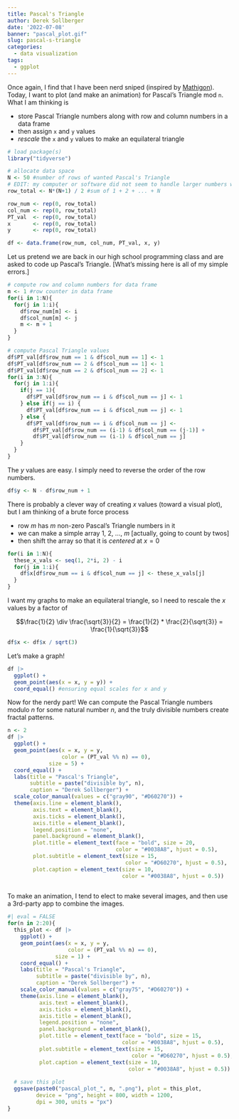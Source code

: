 ```yaml
---
title: Pascal's Triangle
author: Derek Sollberger
date: '2022-07-08'
banner: "pascal_plot.gif"
slug: pascal-s-triangle
categories:
  - data visualization
tags:
  - ggplot
---
```


Once again, I find that I have been nerd sniped (inspired by [Mathigon](https://mobile.twitter.com/MathigonOrg/status/1545407481119211520)).  Today, I want to plot (and make an animation) for Pascal's Triangle mod `n`.  What I am thinking is

* store Pascal Triangle numbers along with row and column numbers in a data frame
* then assign `x` and `y` values
* *rescale* the `x` and `y` values to make an equilateral triangle

```r
# load package(s)
library("tidyverse")
```


```r
# allocate data space
N <- 50 #number of rows of wanted Pascal's Triangle
# EDIT: my computer or software did not seem to handle larger numbers well
row_total <- N*(N+1) / 2 #sum of 1 + 2 + ... + N

row_num <- rep(0, row_total)
col_num <- rep(0, row_total)
PT_val  <- rep(0, row_total)
x       <- rep(0, row_total)
y       <- rep(0, row_total)

df <- data.frame(row_num, col_num, PT_val, x, y)
```

Let us pretend we are back in our high school programming class and are asked to code up Pascal's Triangle.  [What's missing here is all of my simple errors.]

```r
# compute row and column numbers for data frame
m <- 1 #row counter in data frame
for(i in 1:N){
  for(j in 1:i){
    df$row_num[m] <- i
    df$col_num[m] <- j
    m <- m + 1
  }
}

# compute Pascal Triangle values
df$PT_val[df$row_num == 1 & df$col_num == 1] <- 1
df$PT_val[df$row_num == 2 & df$col_num == 1] <- 1
df$PT_val[df$row_num == 2 & df$col_num == 2] <- 1
for(i in 3:N){
  for(j in 1:i){
    if(j == 1){
      df$PT_val[df$row_num == i & df$col_num == j] <- 1
    } else if(j == i) {
      df$PT_val[df$row_num == i & df$col_num == j] <- 1
    } else {  
      df$PT_val[df$row_num == i & df$col_num == j] <- 
        df$PT_val[df$row_num == (i-1) & df$col_num == (j-1)] +
        df$PT_val[df$row_num == (i-1) & df$col_num == j]
    }
  }
}
```

The $y$ values are easy.  I simply need to reverse the order of the row numbers.

```r
df$y <- N - df$row_num + 1
```

There is probably a clever way of creating $x$ values (toward a visual plot), but I am thinking of a brute force process

* row $m$ has $m$ non-zero Pascal's Triangle numbers in it
* we can make a simple array 1, 2, ..., $m$ [actually, going to count by twos]
* then shift the array so that it is *centered* at $x = 0$

```r
for(i in 1:N){
  these_x_vals <- seq(1, 2*i, 2) - i
  for(j in 1:i){
    df$x[df$row_num == i & df$col_num == j] <- these_x_vals[j]
  }  
}
```

I want my graphs to make an equilateral triangle, so I need to rescale the $x$ values by a factor of

$$\frac{1}{2} \div \frac{\sqrt{3}}{2} = \frac{1}{2} * \frac{2}{\sqrt{3}} = \frac{1}{\sqrt{3}}$$

```r
df$x <- df$x / sqrt(3)
```

Let's make a graph!

```r
df |>
  ggplot() +
  geom_point(aes(x = x, y = y)) +
  coord_equal() #ensuring equal scales for x and y
```

Now for the nerdy part!  We can compute the Pascal Triangle numbers modulo $n$ for some natural number $n$, and the truly divisible numbers create fractal patterns.

```r
n <- 2
df |>
  ggplot() +
  geom_point(aes(x = x, y = y,
                 color = (PT_val %% n) == 0),
             size = 5) +
  coord_equal() +
  labs(title = "Pascal's Triangle",
       subtitle = paste("divisible by", n),
       caption = "Derek Sollberger") +
  scale_color_manual(values = c("gray90", "#D60270")) +
  theme(axis.line = element_blank(),
        axis.text = element_blank(),
        axis.ticks = element_blank(),
        axis.title = element_blank(),
        legend.position = "none",
        panel.background = element_blank(),
        plot.title = element_text(face = "bold", size = 20, 
                                  color = "#0038A8", hjust = 0.5),
        plot.subtitle = element_text(size = 15, 
                                     color = "#D60270", hjust = 0.5),
        plot.caption = element_text(size = 10, 
                                    color = "#0038A8", hjust = 0.5))
  
```

To make an animation, I tend to elect to make several images, and then use a 3rd-party app to combine the images.

```r
#| eval = FALSE
for(n in 2:20){
  this_plot <- df |>
    ggplot() +
    geom_point(aes(x = x, y = y,
                   color = (PT_val %% n) == 0),
               size = 1) +
    coord_equal() +
    labs(title = "Pascal's Triangle",
         subtitle = paste("divisible by", n),
         caption = "Derek Sollberger") +
    scale_color_manual(values = c("gray75", "#D60270")) +
    theme(axis.line = element_blank(),
          axis.text = element_blank(),
          axis.ticks = element_blank(),
          axis.title = element_blank(),
          legend.position = "none",
          panel.background = element_blank(),
          plot.title = element_text(face = "bold", size = 15, 
                                    color = "#0038A8", hjust = 0.5),
          plot.subtitle = element_text(size = 15, 
                                       color = "#D60270", hjust = 0.5),
          plot.caption = element_text(size = 10, 
                                      color = "#0038A8", hjust = 0.5))
  
  # save this plot
  ggsave(paste0("pascal_plot_", n, ".png"), plot = this_plot, 
         device = "png", height = 800, width = 1200, 
         dpi = 300, units = "px")
}
```




